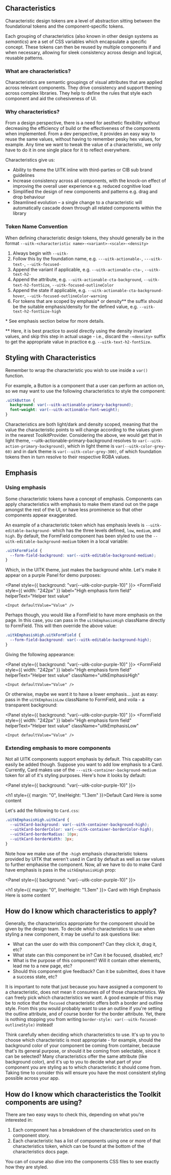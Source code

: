 
<Meta title="Documentation/Styles and Theming/Characteristics/Introduction" />

## Characteristics

Characteristic design tokens are a level of abstraction sitting between the foundational tokens and the component-specific tokens.

Each grouping of characteristics (also known in other design systems as _semantics_) are a set of CSS variables which encapsulate a specific concept. These tokens can then be reused by multiple components if and when necessary, allowing for sleek consistency across design and logical, reusable patterns.

### What are characteristics?

Characteristics are semantic groupings of visual attributes that are applied across relevant components. They drive consistency and support theming across complex libraries. They help to define the rules that style each component and aid the cohesiveness of UI.

### Why characteristics?

From a design perspective, there is a need for aesthetic flexibility without decreasing the efficiency of build or the effectiveness of the components when implemented. From a dev perspective, it provides an easy way to reuse the same values, without having to remember pesky hex values, for example. Any time we want to tweak the value of a characteristic, we only have to do it in one single place for it to reflect everywhere.

Characteristics give us:

- Ability to theme the UITK inline with third-parties or CIB sub brand guidelines
- Increase consistency across all components, with the knock-on effect of improving the overall user experience e.g. reduced cognitive load
- Simplified the design of new components and patterns e.g. drag and drop behaviour
- Steamlined evolution – a single change to a characteristic will automatically cascade down through all related components within the library

### Token Name Convention

When defining characteristic design tokens, they should generally be in the format `--uitk-<characteristic name>-<variant>-<scale>-<density>`

1. Always begin with `--uitk-`
2. Follow this by the foundation name, e.g. `---uitk-actionable-`, `---uitk-text-`, `--uitk-focused-`
3. Append the variant if applicable, e.g. `--uitk-actionable-cta-`, `--uitk-text-h2-`
4. Append the attribute, e.g. `--uitk-actionable-cta-background`, `--uitk-text-h2-fontSize`, `--uitk-focused-outlineColor`
5. Append the state if applicable, e.g. `--uitk-actionable-cta-background-hover`, `--uitk-focused-outlineColor-warning`
6. For tokens that are scoped by emphasis\* or density\*\* the suffix should be the suitable emphasis/density for the defined value, e.g. `--uitk-text-h2-fontSize-high`

\* See emphasis section below for more details.

\*\* Here, it is best practice to avoid directly using the density invariant values, and skip this step in actual usage - i.e., discard the `-<density>` suffix to get the appropriate value in practice e.g. `--uitk-text-h2-fontSize`.

## Styling with Characteristics

Remember to wrap the characteristic you wish to use inside a `var()` function.

For example, a Button is a component that a user can perform an action on, so we may want to use the following characteristics to style the component:

```css
.uitkButton {
  background: var(--uitk-actionable-primary-background);
  font-weight: var(--uitk-actionable-font-weight);
}
```

Characteristics are both light/dark and density scoped, meaning that the value the characteristic points to will change according to the values given in the nearest ToolkitProvider. Considering the above, we would get that in light
theme, --uitk-actionable-primary-background resolves to `var(--uitk-action-primary-background)`, which in light theme is `var(--uitk-color-grey-60)` and in dark theme is `var(--uitk-color-grey-300)`, of which foundation tokens then in turn resolve to their respective RGBA values.

## Emphasis

### Using emphasis

Some characteristic tokens have a concept of emphasis. Components can apply characteristics with emphasis to make them stand out on the page amongst the rest of the UI, or have less prominence so that other components appear exaggerated.

An example of a characteristic token which has emphasis levels is `--uitk-editable-background-` which has the three levels defined, `low`, `medium`, and `high`. By default, the FormField component has been styled to use the `--uitk-editable-background-medium` token in a local variable:

```css
.uitkFormField {
  --form-field-background: var(--uitk-editable-background-medium);
}
```

Which, in the UITK theme, just makes the background white. Let's make it appear on a purple Panel for demo purposes:

<Panel style={{ background: "var(--uitk-color-purple-10)" }}>
  <FormField
    style={{ width: "242px" }}
    label="High emphasis form field"
    helperText="Helper text value"
  >
    <Input defaultValue="Value" />
  </FormField>
</Panel>

Perhaps though, you would like a FormField to have more emphasis on the page. In this case, you can pass in the `uitkEmphasisHigh` className directly to FormField. This will then override the above value:

```css
.uitkEmphasisHigh.uitkFormField {
  --form-field-background: var(--uitk-editable-background-high);
}
```

Giving the following appearance:

<Panel style={{ background: "var(--uitk-color-purple-10)" }}>
  <FormField
    style={{ width: "242px" }}
    label="High emphasis form field"
    helperText="Helper text value"
    className="uitkEmphasisHigh"
  >
    <Input defaultValue="Value" />
  </FormField>
</Panel>

Or otherwise, maybe we want it to have a lower emphasis... just as easy: pass in the `uitkEmphasisLow` className to FormField, and voila - a transparent background:

<Panel style={{ background: "var(--uitk-color-purple-10)" }}>
  <FormField
    style={{ width: "242px" }}
    label="High emphasis form field"
    helperText="Helper text value"
    className="uitkEmphasisLow"
  >
    <Input defaultValue="Value" />
  </FormField>
</Panel>

### Extending emphasis to more components

Not all UITK components support emphasis by default. This capability can easily be added though. Suppose you want to add low emphasis to a Card. Currently, Card makes use of the `---uitk-container-background-medium` token for all of it's styling purposes. Here's how it looks by default:

<Panel style={{ background: "var(--uitk-color-purple-10)" }}>
  <Card>
    <div>
      <h1 style={{ margin: "0", lineHeight: "1.3em" }}>Default Card</h1>
      <span>Here is some content</span>
    </div>
  </Card>
</Panel>

Let's add the following to `Card.css`:

```css
.uitkEmphasisHigh.uitkCard {
  --uitkCard-background: var(--uitk-container-background-high);
  --uitkCard-borderColor: var(--uitk-container-borderColor-high);
  --uitkCard-borderRadius: 10px;
  --uitkCard-borderWidth: 3px;
}
```

Note how we make use of the `-high` emphasis characteristic tokens provided by UITK that weren't used in Card by default as well as raw values to further emphasise the component. Now, all we have to do to make Card have emphasis is pass in the `uitkEmphasisHigh` prop:

<Panel style={{ background: "var(--uitk-color-purple-10)" }}>
  <Card className="uitkEmphasisHigh">
    <div>
      <h1 style={{ margin: "0", lineHeight: "1.3em" }}>
        Card with High Emphasis
      </h1>
      <span>Here is some content</span>
    </div>
  </Card>
</Panel>

## How do I know which characteristics to apply?

Generally, the characteristics appropriate for the component should be given by the design team. To decide which characteristics to use when styling a new component, it may be useful to ask questions like:

- What can the user do with this component? Can they click it, drag it, etc?
- What state can this component be in? Can it be focused, disabled, etc?
- What is the purpose of this component? Will it contain other elements, lead me to a new page, etc?
- Should this component give feedback? Can it be submitted, does it have a success state, etc?

It is important to note that just because you have assigned a component to a characteristic, does not mean it consumes _all_ of those characteristics. We can freely pick which characteristics we want. A good example of this may be to notice that the `focused` characteristic offers both a border and outline style. From this you would probably want to use an outline if you're setting the outline attribute, and of course border for the border attribute. Yet, there is nothing stopping you from writing `border-style: var(--uitk-focused-outlineStyle)` instead!

Think carefully when deciding which characteristics to use. It's up to you to choose which characteristic is most appropriate - for example, should the background color of your component be coming from container, because that's its general purpose, or should it be coming from selectable, since it can be selected? Many characteristics offer the same attribute (like background color), and it's up to you to decide what part of your component you are styling as to which characteristic it should come from. Taking time to consider this will ensure you have the most consistent styling possible across your app.

## How do I know which characteristics the Toolkit components are using?

There are two easy ways to check this, depending on what you're interested in:

1. Each component has a breakdown of the characteristics used on its component story.
2. Each characteristic has a list of components using one or more of that characteristics token, which can be found at the bottom of the characteristics docs page.

You can of course also dive into the components CSS files to see exactly how they are styled.
